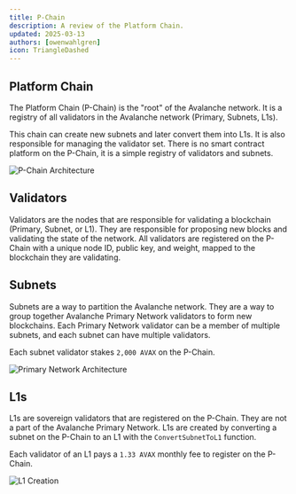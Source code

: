 ```yaml
---
title: P-Chain
description: A review of the Platform Chain.
updated: 2025-03-13
authors: [owenwahlgren]
icon: TriangleDashed
---
```


## Platform Chain

The Platform Chain (P-Chain) is the "root" of the Avalanche network. It is a registry of all validators in the Avalanche network (Primary, Subnets, L1s).

This chain can create new subnets and later convert them into L1s. It is also responsible for managing the validator set.
There is no smart contract platform on the P-Chain, it is a simple registry of validators and subnets.

<img src="/course-images/l1-validator-management/pchain.png" alt="P-Chain Architecture" />


## Validators

Validators are the nodes that are responsible for validating a blockchain (Primary, Subnet, or L1). They are responsible for proposing new blocks and validating the state of the network.
All validators are registered on the P-Chain with a unique node ID, public key, and weight, mapped to the blockchain they are validating.

## Subnets

Subnets are a way to partition the Avalanche network. They are a way to group together Avalanche Primary Network validators to form new blockchains.
Each Primary Network validator can be a member of multiple subnets, and each subnet can have multiple validators.

Each subnet validator stakes `2,000 AVAX` on the P-Chain. 

<img src="/course-images/l1-validator-management/primary-network.png" alt="Primary Network Architecture" />

## L1s

L1s are sovereign validators that are registered on the P-Chain. They are not a part of the Avalanche Primary Network.
L1s are created by converting a subnet on the P-Chain to an L1 with the `ConvertSubnetToL1` function.

Each validator of an L1 pays a `1.33 AVAX` monthly fee to register on the P-Chain.

<img src="/course-images/l1-validator-management/l1s.png" alt="L1 Creation" />

